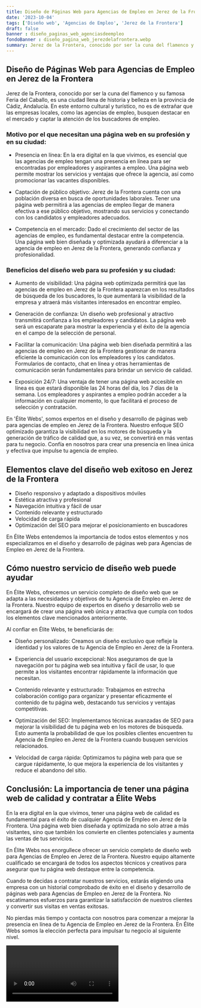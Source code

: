```yaml
---
title: Diseño de Páginas Web para Agencias de Empleo en Jerez de la Frontera
date: '2023-10-04'
tags: ['Diseño web', 'Agencias de Empleo', 'Jerez de la Frontera']
draft: false
banner : diseño_paginas_web_agenciasdeempleo
fondoBanner : diseño_pagina_web_jerezdelafrontera.webp
summary: Jerez de la Frontera, conocido por ser la cuna del flamenco y su famosa Feria del Caballo, es una ciudad llena de historia y belleza en la provincia de Cádiz, Andalucía. En este entorno cultural y turístico, no es de extrañar que las empresas locales, como las agencias de empleo, busquen destacar en el mercado y captar la atención de los buscadores de empleo.
---
```


## Diseño de Páginas Web para Agencias de Empleo en Jerez de la Frontera

Jerez de la Frontera, conocido por ser la cuna del flamenco y su famosa Feria del Caballo, es una ciudad llena de historia y belleza en la provincia de Cádiz, Andalucía. En este entorno cultural y turístico, no es de extrañar que las empresas locales, como las agencias de empleo, busquen destacar en el mercado y captar la atención de los buscadores de empleo.

### Motivo por el que necesitan una página web en su profesión y en su ciudad:

- Presencia en línea: En la era digital en la que vivimos, es esencial que las agencias de empleo tengan una presencia en línea para ser encontradas por empleadores y aspirantes a empleo. Una página web permite mostrar los servicios y ventajas que ofrece la agencia, así como promocionar las vacantes disponibles.

- Captación de público objetivo: Jerez de la Frontera cuenta con una población diversa en busca de oportunidades laborales. Tener una página web permitirá a las agencias de empleo llegar de manera efectiva a ese público objetivo, mostrando sus servicios y conectando con los candidatos y empleadores adecuados.

- Competencia en el mercado: Dado el crecimiento del sector de las agencias de empleo, es fundamental destacar entre la competencia. Una página web bien diseñada y optimizada ayudará a diferenciar a la agencia de empleo en Jerez de la Frontera, generando confianza y profesionalidad.

### Beneficios del diseño web para su profesión y su ciudad:

- Aumento de visibilidad: Una página web optimizada permitirá que las agencias de empleo en Jerez de la Frontera aparezcan en los resultados de búsqueda de los buscadores, lo que aumentará la visibilidad de la empresa y atraerá más visitantes interesados en encontrar empleo.

- Generación de confianza: Un diseño web profesional y atractivo transmitirá confianza a los empleadores y candidatos. La página web será un escaparate para mostrar la experiencia y el éxito de la agencia en el campo de la selección de personal.

- Facilitar la comunicación: Una página web bien diseñada permitirá a las agencias de empleo en Jerez de la Frontera gestionar de manera eficiente la comunicación con los empleadores y los candidatos. Formularios de contacto, chat en línea y otras herramientas de comunicación serán fundamentales para brindar un servicio de calidad.

- Exposición 24/7: Una ventaja de tener una página web accesible en línea es que estará disponible las 24 horas del día, los 7 días de la semana. Los empleadores y aspirantes a empleo podrán acceder a la información en cualquier momento, lo que facilitará el proceso de selección y contratación.

En 'Élite Webs', somos expertos en el diseño y desarrollo de páginas web para agencias de empleo en Jerez de la Frontera. Nuestro enfoque SEO optimizado garantiza la visibilidad en los motores de búsqueda y la generación de tráfico de calidad que, a su vez, se convertirá en más ventas para tu negocio. Confía en nosotros para crear una presencia en línea única y efectiva que impulse tu agencia de empleo.

<GifSeo />

<Cta />

## Elementos clave del diseño web exitoso en Jerez de la Frontera

- Diseño responsivo y adaptado a dispositivos móviles
- Estética atractiva y profesional
- Navegación intuitiva y fácil de usar
- Contenido relevante y estructurado
- Velocidad de carga rápida
- Optimización del SEO para mejorar el posicionamiento en buscadores

En Élite Webs entendemos la importancia de todos estos elementos y nos especializamos en el diseño y desarrollo de páginas web para Agencias de Empleo en Jerez de la Frontera.

## Cómo nuestro servicio de diseño web puede ayudar

En Élite Webs, ofrecemos un servicio completo de diseño web que se adapta a las necesidades y objetivos de tu Agencia de Empleo en Jerez de la Frontera. Nuestro equipo de expertos en diseño y desarrollo web se encargará de crear una página web única y atractiva que cumpla con todos los elementos clave mencionados anteriormente.

Al confiar en Élite Webs, te beneficiarás de:

- Diseño personalizado: Creamos un diseño exclusivo que refleje la identidad y los valores de tu Agencia de Empleo en Jerez de la Frontera.

- Experiencia del usuario excepcional: Nos aseguramos de que la navegación por tu página web sea intuitiva y fácil de usar, lo que permite a los visitantes encontrar rápidamente la información que necesitan.

- Contenido relevante y estructurado: Trabajamos en estrecha colaboración contigo para organizar y presentar eficazmente el contenido de tu página web, destacando tus servicios y ventajas competitivas.

- Optimización del SEO: Implementamos técnicas avanzadas de SEO para mejorar la visibilidad de tu página web en los motores de búsqueda. Esto aumenta la probabilidad de que los posibles clientes encuentren tu Agencia de Empleo en Jerez de la Frontera cuando busquen servicios relacionados.

- Velocidad de carga rápida: Optimizamos tu página web para que se cargue rápidamente, lo que mejora la experiencia de los visitantes y reduce el abandono del sitio.

## Conclusión: La importancia de tener una página web de calidad y contratar a Élite Webs

En la era digital en la que vivimos, tener una página web de calidad es fundamental para el éxito de cualquier Agencia de Empleo en Jerez de la Frontera. Una página web bien diseñada y optimizada no solo atrae a más visitantes, sino que también los convierte en clientes potenciales y aumenta las ventas de tus servicios.

En Élite Webs nos enorgullece ofrecer un servicio completo de diseño web para Agencias de Empleo en Jerez de la Frontera. Nuestro equipo altamente cualificado se encargará de todos los aspectos técnicos y creativos para asegurar que tu página web destaque entre la competencia.

Cuando te decidas a contratar nuestros servicios, estarás eligiendo una empresa con un historial comprobado de éxito en el diseño y desarrollo de páginas web para Agencias de Empleo en Jerez de la Frontera. No escatimamos esfuerzos para garantizar la satisfacción de nuestros clientes y convertir sus visitas en ventas exitosas.

No pierdas más tiempo y contacta con nosotros para comenzar a mejorar la presencia en línea de tu Agencia de Empleo en Jerez de la Frontera. En Élite Webs somos la elección perfecta para impulsar tu negocio al siguiente nivel.

<Video />

<CtaBot job='Agencias de Empleo' city='Jerez de la Frontera'/>

<Gmaps query='Jerez de la Frontera+españa+maps' />